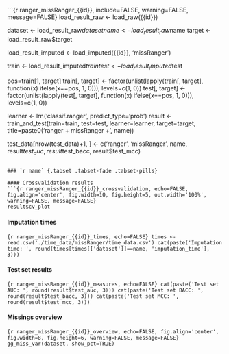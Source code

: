```{r ranger_missRanger_{{id}}, include=FALSE, warning=FALSE, message=FALSE}
load_result_raw <- load_raw({{id}})

dataset <- load_result_raw$dataset
name <- load_result_raw$name
target <- load_result_raw$target

load_result_imputed <- load_imputed({{id}}, 'missRanger')

train <- load_result_imputed$train
test <- load_result_imputed$test

pos=train[1, target]
train[, target] <- factor(unlist(lapply(train[, target], function(x) ifelse(x==pos, 1, 0))), levels=c(1, 0))
test[, target] <- factor(unlist(lapply(test[, target], function(x) ifelse(x==pos, 1, 0))), levels=c(1, 0))

learner <- lrn('classif.ranger', predict_type='prob')
result <- train_and_test(train=train, test=test, learner=learner, target=target, title=paste0('ranger + missRanger + ', name))

test_data[nrow(test_data)+1, ] <- c('ranger', 'missRanger', name, result$test_auc, result$test_bacc, result$test_mcc)
```

### `r name` {.tabset .tabset-fade .tabset-pills}

#### Crossvalidation results
```{r ranger_missRanger_{{id}}_crossvalidation, echo=FALSE, fig.align='center', fig.width=10, fig.height=5, out.width='100%', warning=FALSE, message=FALSE}
result$cv_plot
```

#### Imputation times
```{r ranger_missRanger_{{id}}_times, echo=FALSE}
times <- read.csv('./time_data/missRanger/time_data.csv')
cat(paste('Imputation time: ', round(times[times[['dataset']]==name, 'imputation_time'], 3)))
```

#### Test set results
```{r ranger_missRanger_{{id}}_measures, echo=FALSE}
cat(paste('Test set AUC: ', round(result$test_auc, 3)))
cat(paste('Test set BACC: ', round(result$test_bacc, 3)))
cat(paste('Test set MCC: ', round(result$test_mcc, 3)))
```

#### Missings overview
```{r ranger_missRanger_{{id}}_overview, echo=FALSE, fig.align='center', fig.width=8, fig.height=6, warning=FALSE, message=FALSE}
gg_miss_var(dataset, show_pct=TRUE)
```
